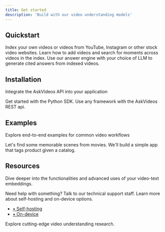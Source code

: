 ```yaml
---
title: Get started
description: 'Build with our video understanding models'
---
```


## Quickstart

<CardGroup cols={3}>
  <Card
    title="Add videos"
    icon="video"
    href="https://yourproject.com/docs/quickstart/index-videos"
  >
    Index your own videos or videos from YouTube, Instagram or other stock video websites.
  </Card>
  <Card
    title="Search for moments"
    icon="searchengin"
    href="https://yourproject.com/docs/quickstart/search"
  >
    Learn how to add videos and search for moments across videos in the index.
  </Card>
  <Card
    title="Answer questions"
    icon="brain"
    href="https://yourproject.com/docs/quickstart/answer"
  >
    Use our answer engine with your choice of LLM to generate cited answers from indexed videos.
  </Card>
</CardGroup>

## Installation

Integrate the AskVideos API into your application

<CardGroup cols={2}>
  <Card
    title="Python"
    icon="python"
    href="https://yourproject.com/docs/installation/python"
  >
    Get started with the Python SDK.
  </Card>
  <Card
    title="REST API"
    icon="browser"
    href="https://yourproject.com/docs/installation/rest-api"
  >
    Use any framework with the AskVideos REST api.
  </Card>
</CardGroup>

## Examples

Explore end-to-end examples for common video workflows

<CardGroup cols={2}>
  <Card
    title="Find scenes in movies"
    icon="film"
    href="https://yourproject.com/docs/examples/movies"
  >
    Let's find some memorable scenes from movies.
  </Card>
  <Card
    title="Identify and tag products"
    icon="store"
    href="https://yourproject.com/examples/products"
  >
    We'll build a simple app that tags product given a catalog.  
  </Card>
</CardGroup>

## Resources

Dive deeper into the functionalities and advanced uses of your video-text embeddings.

<CardGroup cols={3}>
  <Card
    title="Support"
    icon="message"
    href="https://www.askvideos.com/support"
  >
    Need help with something? Talk to our technical support staff.
  </Card>
  <Card
    title="Self-hosting & on-device"
    icon="server"
    href="https://yourproject.com/docs/custom"
  >
    Learn more about self-hosting and on-device options. 
    <ul>
      <li><a href="https://yourproject.com/docs/self-hosting">• Self-hosting</a></li>
      <li><a href="https://yourproject.com/docs/on-device">• On-device</a></li>
    </ul>
  </Card>
    <Card
    title="Research"
    icon="book"
    href="https://www.askvideos.com/research"
  >
    Explore cutting-edge video understanding research.
  </Card>
</CardGroup>
